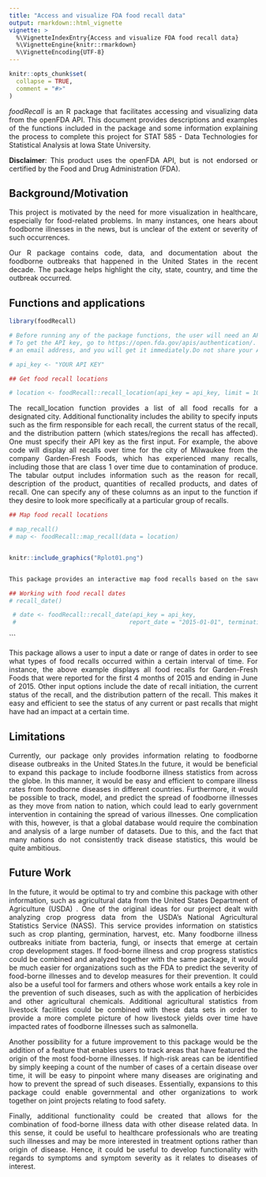 ```yaml
---
title: "Access and visualize FDA food recall data"
output: rmarkdown::html_vignette
vignette: >
  %\VignetteIndexEntry{Access and visualize FDA food recall data}
  %\VignetteEngine{knitr::rmarkdown}
  %\VignetteEncoding{UTF-8}
---
```


<style>
body {
text-align: justify}
</style>

```r
knitr::opts_chunk$set(
  collapse = TRUE,
  comment = "#>"
)
```


*foodRecall* is an R package that facilitates accessing and visualizing data from the openFDA API. This document provides descriptions and examples of the functions included in the package and some information explaining the process to complete this project for STAT 585 - Data Technologies for Statistical Analysis at Iowa State University.

**Disclaimer**: This product uses the openFDA API, but is not endorsed or certified by the Food and Drug Administration (FDA).

## Background/Motivation

This project is motivated by the need for more visualization in healthcare, especially for food-related problems. In many instances, one hears about foodborne illnesses in
the news, but is unclear of the extent or severity of such occurrences. 

Our R package contains code, data, and documentation about the foodborne outbreaks that happened in the United States in the recent decade. The package helps highlight the city, state, country, and time the outbreak occurred.

## Functions and applications

```r

library(foodRecall)

# Before running any of the package functions, the user will need an API key.
# To get the API key, go to https://open.fda.gov/apis/authentication/. It is free, only requires
# an email address, and you will get it immediately.Do not share your API key with anyone.

# api_key <- "YOUR API KEY"

## Get food recall locations

# location <- foodRecall::recall_location(api_key = api_key, limit = 1000, city = "Milwaukee", state = "Wisconsin", recalling_firm = "Garden-Fresh Foods, Inc." )

```
The recall_location function provides a list of all food recalls for a designated city. Additional functionality includes the ability to specify inputs such as the firm responsible for each recall, the current status of the recall, and the distribution pattern (which states/regions the recall has affected). One must specify their API key as the first input. For example, the above code will display all recalls over time for the city of Milwaukee from the company Garden-Fresh Foods, which has experienced many recalls, including those that are class 1 over time due to contamination of produce. The tabular output includes information such as the reason for recall, description of the product, quantities of recalled products, and dates of recall. One can specify any of these columns as an input to the function if they desire to look more specifically at a particular group of recalls.
```r
## Map food recall locations

# map_recall()
# map <- foodRecall::map_recall(data = location)



```

```r
knitr::include_graphics("Rplot01.png")


This package provides an interactive map food recalls based on the saved location from the recall_location. All of the inputs from the recall_location function are displayed, including the firm of interest, product type, and dates of recalls. The locations of firms involved with recalled products are marked on the map with red circles. Locations on the map can be interactively sorted either by the number of recall events at a given firm, or by the total number of products recalled. Darker red circles are associated with a greater number of recall incidents.

```

```r

## Working with food recall dates
# recall_date()

 # date <- foodRecall::recall_date(api_key = api_key,
 #                                report_date = "2015-01-01", termination_date = "06-30-2015", recalling_firm = "Garden-Fresh Foods")
```

```


This package allows a user to input a date or range of dates in order to see 
what types of food recalls occurred within  a certain interval of time.
For instance, the above example displays all food recalls for Garden-Fresh Foods
that were reported for the first 4 months of 2015 and ending in June of 2015. Other input options include the date of recall initiation, the current status of the recall, and the distribution pattern of the recall. This makes it easy and efficient to see the status of any current or past recalls that might have had an impact at a certain time.

## Limitations 

Currently, our package only provides information relating to foodborne disease outbreaks 
in the United States.In the future, it would be beneficial to expand this package to include foodborne illness statistics from across the globe. In this manner, it would be
easy and efficient to compare illness rates from foodborne diseases in different
countries. Furthermore, it would be possible to track, model, and predict the spread of 
foodborne illnesses as they move from nation to nation, which could lead to early
government intervention in containing the spread of various illnesses. One complication with this, however, is that a global database would require the combination and analysis of
a large number of datasets. Due to this, and the fact that many nations do not consistently track disease statistics, this would be quite ambitious.

## Future Work

In the future, it would be optimal to try and combine this package with other information,
such as agricultural data from the United States Department of Agriculture (USDA)
. One of the original ideas for our project dealt with analyzing crop progress data from the USDA's National Agricultural Statistics Service (NASS). This service provides information on
statistics such as crop planting, germination, harvest, etc. Many foodborne illness outbreaks 
initiate from bacteria, fungi, or insects that emerge at certain crop development stages.
If food-borne illness and crop progress statistics could be combined and analyzed together with the same package, it would be much easier for organizations such as the FDA to predict the 
severity of food-borne illnesses and to develop measures for their prevention. It
could also be a useful tool for farmers and others whose work entails a key role
in the prevention of such diseases, such as with the application of herbicides
and other agricultural chemicals. Additional agricultural statistics from
livestock facilities could be combined with these data sets in order to 
provide a more complete picture of how livestock yields over time have impacted
rates of foodborne illnesses such as salmonella.

Another possibility for a future improvement to this package would be the addition
of a feature that enables users to track areas that have featured the origin of
the most food-borne illnesses. If high-risk areas can be identified by simply keeping
a count of the number of cases of a certain disease over time, it will be easy to
pinpoint where many diseases are originating and how to prevent the spread of such
diseases. Essentially, expansions to this package could enable governmental and other
organizations to work together on joint projects relating to food safety.

Finally, additional functionality could be created that allows for the combination
of food-borne illness data with other disease related data. In this sense, it could
be useful to healthcare professionals who are treating such illnesses and may be more
interested in treatment options rather than origin of disease. Hence, it could be useful
to develop functionality with regards to symptoms and symptom severity as it relates to
diseases of interest.


